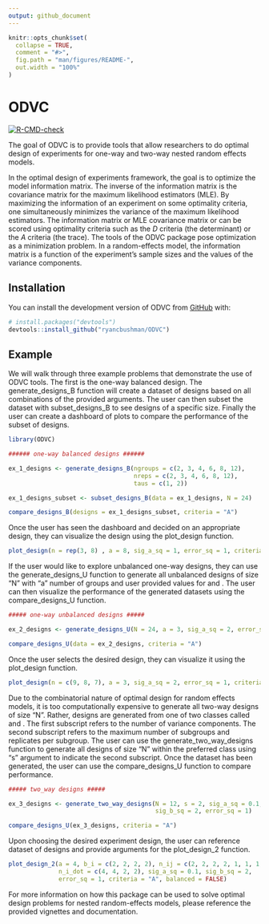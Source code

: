 ```yaml
---
output: github_document
---
```


<!-- README.md is generated from README.Rmd. Please edit that file -->

```r
knitr::opts_chunk$set(
  collapse = TRUE,
  comment = "#>",
  fig.path = "man/figures/README-",
  out.width = "100%"
)
```

# ODVC

<!-- badges: start -->
[![R-CMD-check](https://github.com/ryancbushman/ODVC/actions/workflows/R-CMD-check.yaml/badge.svg)](https://github.com/ryancbushman/ODVC/actions/workflows/R-CMD-check.yaml)
<!-- badges: end -->

The goal of ODVC is to provide tools that allow researchers to do optimal design
of experiments for one-way and two-way nested random effects models.

In the optimal design of experiments framework, the goal is to optimize the 
model information matrix. The inverse of the information matrix is the 
covariance matrix for the maximum likelihood estimators (MLE). By maximizing the 
information of an experiment on some optimality criteria, one simultaneously 
minimizes the variance of the maximum likelihood estimators. The information 
matrix or MLE covariance matrix or can be scored using optimality criteria such 
as the $D$ criteria (the determinant) or the $A$ criteria (the trace). The tools
of the ODVC package pose optimization as a minimization problem. In a 
random-effects model, the information matrix is a function of the 
experiment's sample sizes and the values of the variance components. 

## Installation

You can install the development version of ODVC from [GitHub](https://github.com/) with:

``` r
# install.packages("devtools")
devtools::install_github("ryancbushman/ODVC")
```

## Example

We will walk through three example problems that demonstrate the use of ODVC
tools. The first is the one-way balanced design. The generate_designs_B function
will create a dataset of designs based on all combinations of the provided
arguments. The user can then subset the dataset with subset_designs_B to see 
designs of a specific size. Finally the user can create a dashboard of plots
to compare the performance of the subset of designs.

```r
library(ODVC)

###### one-way balanced designs ######

ex_1_designs <- generate_designs_B(ngroups = c(2, 3, 4, 6, 8, 12), 
                                   nreps = c(2, 3, 4, 6, 8, 12), 
                                   taus = c(1, 2))

ex_1_designs_subset <- subset_designs_B(data = ex_1_designs, N = 24)

compare_designs_B(designs = ex_1_designs_subset, criteria = "A")

```
Once the user has seen the dashboard and decided on an appropriate design, they
can visualize the design using the plot_design function. 

```r
plot_design(n = rep(3, 8) , a = 8, sig_a_sq = 1, error_sq = 1, criteria = "A")
```
If the user would like to explore unbalanced one-way designs, they can use the
generate_designs_U function to generate all unbalanced designs of size "N" with 
"a" number of groups and user provided values for \eqn{\sigma^2_A} and 
\eqn{\sigma^2}. The user can then visualize the performance of the generated
datasets using the compare_designs_U function.

```r

##### one-way unbalanced designs #####

ex_2_designs <- generate_designs_U(N = 24, a = 3, sig_a_sq = 2, error_sq = 1)

compare_designs_U(data = ex_2_designs, criteria = "A")

```

Once the user selects the desired design, they can visualize it using the 
plot_design function.

```r
plot_design(n = c(9, 8, 7), a = 3, sig_a_sq = 2, error_sq = 1, criteria = "A")
```
Due to the combinatorial nature of optimal design for random effects models, it
is too computationally expensive to generate all two-way designs of size "N".
Rather, designs are generated from one of two classes called 
\eqn{\mathcal{C}_{3,2}} and \eqn{\mathcal{C}_{3,3}}. The first subscript refers
to the number of variance components. The second subscript refers to the
maximum number of subgroups and replicates per subgroup. The user can use the 
generate_two_way_designs function to generate all designs of size "N" within the
preferred class using "s" argument to indicate the second subscript. Once the
dataset has been generated, the user can use the compare_designs_U function
to compare performance.

```r

##### two_way designs #####

ex_3_designs <- generate_two_way_designs(N = 12, s = 2, sig_a_sq = 0.1,
                                         sig_b_sq = 2, error_sq = 1)

compare_designs_U(ex_3_designs, criteria = "A")
```

Upon choosing the desired experiment design, the user can reference dataset of
designs and provide arguments for the plot_design_2 function.

```r
plot_design_2(a = 4, b_i = c(2, 2, 2, 2), n_ij = c(2, 2, 2, 2, 1, 1, 1, 1),
              n_i_dot = c(4, 4, 2, 2), sig_a_sq = 0.1, sig_b_sq = 2, 
              error_sq = 1, criteria = "A", balanced = FALSE)
```
For more information on how this package can be used to solve optimal design
problems for nested random-effects models, please reference the provided 
vignettes and documentation. 
